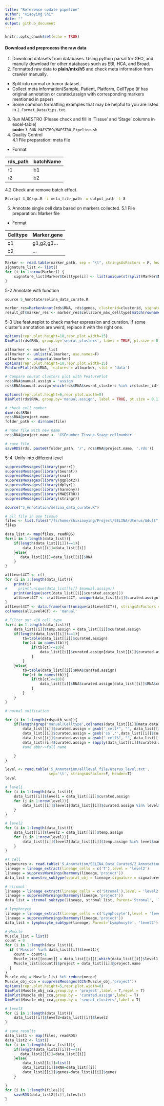 ```yaml
---
title: "Reference update pipeline"
author: "Xiaoying Shi"
date: ""
output: github_document
---
```


```r
knitr::opts_chunk$set(echo = TRUE)
```


#### Download and preprocess the raw data
1. Download datasets from databases. Using python parsal for GEO, and manully download for other databases such as EBI, HCA, and Broad.
2. Formatted raw data to **plain/mtx/h5** and check meta information from crawler manually.   
* Split into normal or tumor dataset.  
* Collect meta information(Sample, Patient, Platform, CellType (if has original annotation or curated.assign with corresponding markers mentioned in paper)  
* Some common formatting examples that may be helpful to you are listed in `2_Format_Data/tips.txt`.  
3. Run MAESTRO (Please check and fill in 'Tissue' and 'Stage' columns in excel-table)  
**code: **`3_RUN_MAESTRO/MAESTRO_Pipeline.sh`
4. Quality Control  
4.1 File preparation: meta file  
  + Format  

rds_path      | batchName
------------- | -------------
r1            | b1
r2            | b2

4.2 Check and remove batch effect.  
```bash
Rscript 4_QC/qc.R -i meta_file_path -o output_path -t 8 
```

5. Annotate single cell data based on markers collected.
5.1 File preparation: Marker file  
  + Format  

Celltype      | Marker.gene
------------- | -------------
c1            | g1,g2,g3...
c2            | ...

```r
Marker <- read.table(marker_path, sep = "\t", stringsAsFactors = F, header = T)
signature_list <- list()
for (i in 1:nrow(Marker)) {
    signature_list[Marker$Celltype[i]] <- list(unique(strsplit(Marker$Marker[i], ",")[[1]]))
}
```
5-2 Annotate with function
```r
source 5_Annotate/selina_data_curate.R

marker_res=MarkerAnnot(rds$RNA, rds$genes, clusterid=clusterid, signatures = signature_list, min.score = 0)
result_df$marker_res <- marker_res$cellscore_max_celltype[match(rownames(marker_res), result_df$cl)]
```
5-3 Use featureplot to check marker expression and curation. If some cluster's annotation are weird, replace it with the right one.

```r
options(repr.plot.height=10,repr.plot.width=15)
DimPlot(rds$RNA, group.by='seurat_clusters', label = TRUE, pt.size = 0.1)

allmarker <- marker_list
allmarker <- unlist(allmarker, use.names=F)
allmarker <- unique(allmarker)
options(repr.plot.height=10,repr.plot.width=15)
FeaturePlot(rds$RNA, features = allmarker, slot = 'data')

# Compare seurat clusters plot with FeaturePlot
rds$RNA$manual.assign = 'assign'
rds$RNA$manual.assign[which(rds$RNA$seurat_clusters %in% c(cluster_id))] = 'newCellType'

options(repr.plot.height=6,repr.plot.width=8)
DimPlot(rds$RNA, group.by='manual.assign', label = TRUE, pt.size = 0.1)

# check cell number
dim(rds$RNA)
rds$RNA@project.name
folder_path <- dirname(file)

# name file with new name
rds$RNA@project.name <- 'GSEnumber_Tissue-Stage_cellnumber'

# save file
saveRDS(rds, paste0(folder_path, '/', rds$RNA@project.name, '.rds'))
```
5-4. Unify into different level
```r
suppressMessages(library(purrr))
suppressMessages(library(Seurat))
suppressMessages(library(sva))
suppressMessages(library(ggplot2))
suppressMessages(library(dplyr))
suppressMessages(library(harmony))
suppressMessages(library(MAESTRO))
suppressMessages(library(stringr))

source("5_Annotation/selina_data_curate.R")

# all file in one tissue
files <- list.files("/fs/home/shixiaoying/Project/SELINA/Uterus/Adult", pattern = "rds$", full.names = T, recursive = T)
files

data_list <- map(files, readRDS)
for(i in 1:length(data_list)){
    if(length(data_list[[i]])==1){
        data_list[[i]]=data_list[[i]]
    }else{
       data_list[[i]]=data_list[[i]]$RNA
    }   
}

allLevel4CT <- c()
for (i in 1:length(data_list)){
    print(i)
#     print(unique(data_list[[i]] $manual.assign))
    print(unique(sort(data_list[[i]]$curated.assign)))
    allLevel4CT <- c(allLevel4CT, unique(data_list[[i]]$curated.assign))
}
allLevel4CT <- data.frame(sort(unique(allLevel4CT)), stringsAsFactors = F)
colnames(allLevel4CT) <- 'manual'

# Filter out <10 cell type
for(i in 1:length(data_list)){
    data_list[[i]]$temp.assign = data_list[[i]]$curated.assign
    if(length(data_list[[i]])==1){
        tb=table(data_list[[i]]$curated.assign)
        for(ct in names(tb)){
            if(tb[ct]<=10){
                data_list[[i]]$curated.assign[data_list[[i]]$curated.assign == ct] = paste0(ct,'_Unknown')
            }
        }
    }else{
        tb=table(data_list[[i]]$RNA$curated.assign)
        for(ct in names(tb)){
            if(tb[ct]<=10){
                data_list[[i]]$RNA$curated.assign[data_list[[i]]$RNA$curated.assign == ct] = paste0(ct,'_Unknown')
            }
        }
    }   
}

# normal unification

for (i in 1:length(rdspath_sub)){
    if(length(grep('manual|Celltype',colnames(data_list[[i]]@meta.data)))>0){
        data_list[[i]]$curated.assign = gsub("_cell*", "", data_list[[i]]$curated.assign, ignore.case = T)
        data_list[[i]]$curated.assign = gsub('s$','',data_list[[i]]$curated.assign)
        data_list[[i]]$curated.assign = gsub(" cell$", "", data_list[[i]]$curated.assign, ignore.case = T)
        data_list[[i]]$curated.assign = sapply(data_list[[i]]$curated.assign, simpleCap)
        #and abbr->full name

    }
}

level <- read.table('5_Annotation/alllevel_file/Uterus_level.txt', 
                    sep='\t', stringsAsFactor=F, header=T)
level

# level1
for (i in 1:length(data_list)){
    data_list[[i]]$level1 = data_list[[i]]$curated.assign
    for (j in 1:nrow(level)){
        data_list[[i]]$level1[data_list[[i]]$curated.assign %in% level$manual[level$level1==level[j,'level1']]] = level[j,'level1']
    }
}

# level2
for (i in 1:length(data_list)){
    data_list[[i]]$level2 = data_list[[i]]$temp.assign
    for (j in 1:nrow(level)){
        data_list[[i]]$level2[data_list[[i]]$temp.assign %in% level$manual[level$level2==level[j,'level2']]] = level[j,'level2']
    }  
}

#T cell 
signatures <- read.table('5_Annotation/SELINA_Data_Curated/2_Annotation/Signature/T_level2.txt')
lineage = lineage_extract(lineage_cells = c('T'),level = 'level2')
lineage = suppressWarnings(harmony(lineage,'project'))
data_list = maestro_subtype(seurat_obj = lineage,signature = signatures,Parent = 'T',level = 'level2')

# stromal
lineage = lineage_extract(lineage_cells = c('Stromal'),level = 'level2')
lineage = suppressWarnings(harmony(lineage,'project'))
data_list = stromal_subtype(lineage, stromal_list, Parent='Stromal', 'level2') 

# lymphocyte
lineage = lineage_extract(lineage_cells = c('Lymphocyte'),level = 'level2')
lineage = suppressWarnings(harmony(lineage,'project'))
data_list = lymphocyte_subtype(lineage, Parent='Lymphocyte', 'level2') 

# Muscle
Muscle_list = list()
count = 0
for (i in 1:length(data_list)){
  if ('Muscle' %in% data_list[[i]]$level1){
    count = count+1
    Muscle_list[[count]] = data_list[[i]][,which(data_list[[i]]$level1 == 'Muscle')]
    Muscle_list[[count]]$project = data_list[[i]]@project.name
  }
}
Muscle_obj = Muscle_list %>% reduce(merge)
Muscle_obj_cca = suppressMessages(CCA(Muscle_obj,'project'))
options(repr.plot.height=5,repr.plot.width=8)
DimPlot(Muscle_obj_cca,group.by = 'project',label = T,repel = T)
DimPlot(Muscle_obj_cca,group.by = 'curated.assign',label = T)
DimPlot(Muscle_obj_cca,group.by = 'seurat_clusters',label = T)

# level3
for (i in 1:length(data_list)){
    data_list[[i]]$level3=data_list[[i]]$level2
}

# save results
data_list1 <- map(files, readRDS)
data_list2 <- list()
for (i in 1:length(data_list1)){
    if(length(data_list1[[i]])==1){
       data_list2[[i]]=data_list[[i]]
    }else{
        data_list2[[i]]=list()
        data_list2[[i]]$RNA=data_list[[i]]
        data_list2[[i]]$genes=data_list1[[i]]$genes
    }

}
for (i in 1:length(files)){
    saveRDS(data_list2[[i]],files[i])
}
```
